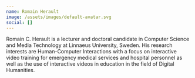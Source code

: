 ```yaml
---
name: Romain Herault
image: /assets/images/default-avatar.svg
social: []
---
```

Romain C. Herault is a lecturer and doctoral candidate in Computer Science and Media Technology at Linnaeus University, Sweden. His research interests are Human-Computer Interactions with a focus on interactive video training for emergency medical services and hospital personnel as well as the use of interactive videos in education in the field of Digital Humanities. 